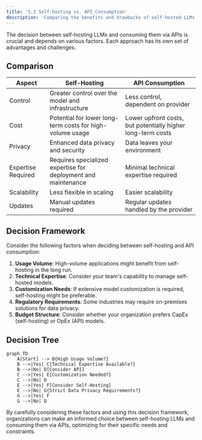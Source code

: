 ```yaml
---
title: '5.3 Self-hosting vs. API Consumption'
description: 'Comparing the benefits and drawbacks of self-hosted LLMs versus API-based solutions'
---
```


The decision between self-hosting LLMs and consuming them via APIs is crucial and depends on various factors. Each approach has its own set of advantages and challenges.

## Comparison

| Aspect | Self-Hosting | API Consumption |
|--------|--------------|-----------------|
| Control | Greater control over the model and infrastructure | Less control, dependent on provider |
| Cost | Potential for lower long-term costs for high-volume usage | Lower upfront costs, but potentially higher long-term costs |
| Privacy | Enhanced data privacy and security | Data leaves your environment |
| Expertise Required | Requires specialized expertise for deployment and maintenance | Minimal technical expertise required |
| Scalability | Less flexible in scaling | Easier scalability |
| Updates | Manual updates required | Regular updates handled by the provider |

## Decision Framework

Consider the following factors when deciding between self-hosting and API consumption:

1. **Usage Volume**: High-volume applications might benefit from self-hosting in the long run.
2. **Technical Expertise**: Consider your team's capability to manage self-hosted models.
3. **Customization Needs**: If extensive model customization is required, self-hosting might be preferable.
4. **Regulatory Requirements**: Some industries may require on-premises solutions for data privacy.
5. **Budget Structure**: Consider whether your organization prefers CapEx (self-hosting) or OpEx (API) models.

## Decision Tree

```mermaid
graph TD
    A[Start] --> B{High Usage Volume?}
    B -->|Yes| C{Technical Expertise Available?}
    B -->|No| D[Consider API]
    C -->|Yes| E{Customization Needed?}
    C -->|No| D
    E -->|Yes| F[Consider Self-Hosting]
    E -->|No| G{Strict Data Privacy Requirements?}
    G -->|Yes| F
    G -->|No| D
```

By carefully considering these factors and using this decision framework, organizations can make an informed choice between self-hosting LLMs and consuming them via APIs, optimizing for their specific needs and constraints.